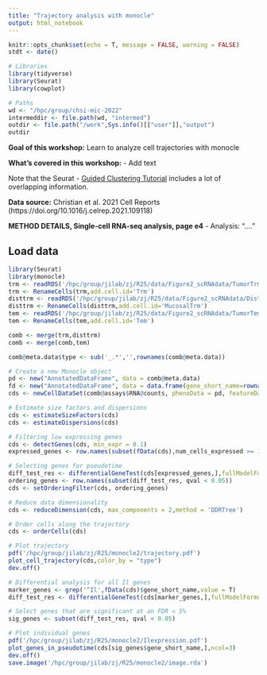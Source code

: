 ```yaml
---
title: "Trajectory analysis with monocle"
output: html_notebook
---
```

```r
knitr::opts_chunk$set(echo = T, message = FALSE, warning = FALSE)
stdt <- date()

# Libraries
library(tidyverse)
library(Seurat)
library(cowplot)

# Paths
wd <- "/hpc/group/chsi-mic-2022"
intermeddir <- file.path(wd, "intermed")
outdir <- file.path("/work",Sys.info()[["user"]],"output")
outdir
```

**Goal of this workshop:** Learn to analyze cell trajectories with monocle

**What's covered in this workshop:**
- Add text

Note that the Seurat - [Guided Clustering Tutorial](https://satijalab.org/seurat/articles/pbmc3k_tutorial.html) includes a lot of overlapping information.

**Data source:** Christian et al. 2021 Cell Reports (https://doi.org/10.1016/j.celrep.2021.109118)

**METHOD DETAILS, Single-cell RNA-seq analysis, page e4**
- Analysis: "...."

## Load data

```r
library(Seurat)
library(monocle)
trm <- readRDS('/hpc/group/jilab/zj/R25/data/Figure2_scRNAdata/TumorTrm.rds')
trm <- RenameCells(trm,add.cell.id='Trm')
disttrm <- readRDS('/hpc/group/jilab/zj/R25/data/Figure2_scRNAdata/DistantMucosaTrm.rds')
disttrm <- RenameCells(disttrm,add.cell.id='MucosalTrm')
tem <- readRDS('/hpc/group/jilab/zj/R25/data/Figure2_scRNAdata/TumorTem.rds')
tem <- RenameCells(tem,add.cell.id='Tem')

comb <- merge(trm,disttrm)
comb <- merge(comb,tem)

comb@meta.data$type <- sub('_.*','',rownames(comb@meta.data))

# Create a new Monocle object
pd <- new("AnnotatedDataFrame", data = comb@meta.data)
fd <- new("AnnotatedDataFrame", data = data.frame(gene_short_name=rownames(comb),row.names = rownames(comb)))
cds <- newCellDataSet(comb@assays$RNA@counts, phenoData = pd, featureData = fd)

# Estimate size factors and dispersions
cds <- estimateSizeFactors(cds)
cds <- estimateDispersions(cds)

# Filtering low expressing genes
cds <- detectGenes(cds, min_expr = 0.1)
expressed_genes <- row.names(subset(fData(cds),num_cells_expressed >= 100))

# Selecting genes for pseudotime
diff_test_res <- differentialGeneTest(cds[expressed_genes,],fullModelFormulaStr = "~type",cores=5)
ordering_genes <- row.names(subset(diff_test_res, qval < 0.05))
cds <- setOrderingFilter(cds, ordering_genes)

# Reduce data dimensionality
cds <- reduceDimension(cds, max_components = 2,method = 'DDRTree')

# Order cells along the trajectory
cds <- orderCells(cds)

# Plot trajectory
pdf('/hpc/group/jilab/zj/R25/monocle2/trajectory.pdf')
plot_cell_trajectory(cds,color_by = "type")
dev.off()

# Differential analysis for all Il genes
marker_genes <- grep('^Il',fData(cds)$gene_short_name,value = T)
diff_test_res <- differentialGeneTest(cds[marker_genes,],fullModelFormulaStr = "~sm.ns(Pseudotime)")

# Select genes that are significant at an FDR < 5%
sig_genes <- subset(diff_test_res, qval < 0.05)

# Plot individual genes
pdf('/hpc/group/jilab/zj/R25/monocle2/Ilexpression.pdf')
plot_genes_in_pseudotime(cds[sig_genes$gene_short_name,],ncol=3)
dev.off()
save.image('/hpc/group/jilab/zj/R25/monocle2/image.rda')



```